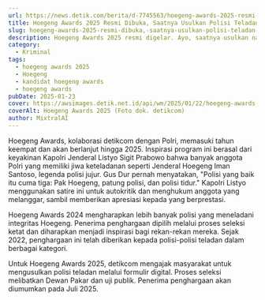 ```yaml
---
url: https://news.detik.com/berita/d-7745563/hoegeng-awards-2025-resmi-dibuka-saatnya-usulkan-polisi-teladan-di-sekitarmu
title: Hoegeng Awards 2025 Resmi Dibuka, Saatnya Usulkan Polisi Teladan di Sekitarmu!
slug: hoegeng-awards-2025-resmi-dibuka,-saatnya-usulkan-polisi-teladan-di-sekitarmu!
description: Hoegeng Awards 2025 resmi digelar. Ayo, saatnya usulkan nama polisi teladan di sekitarmu!
category:
  - Kriminal
tags:
  - hoegeng awards 2025
  - Hoegeng
  - kandidat hoegeng awards
  - hoegeng awards
pubDate: 2025-01-23
cover: https://awsimages.detik.net.id/api/wm/2025/01/22/hoegeng-awards-2025_169.jpeg?wid=54&w=650&v=1&t=jpeg
coverAlt: Hoegeng Awards 2025 (Foto dok. detikcom)
author: MixtralAI
---
```

Hoegeng Awards, kolaborasi detikcom dengan Polri, memasuki tahun keempat dan akan berlanjut hingga 2025. Inspirasi program ini berasal dari keyakinan Kapolri Jenderal Listyo Sigit Prabowo bahwa banyak anggota Polri yang memiliki jiwa keteladanan seperti Jenderal Hoegeng Iman Santoso, legenda polisi jujur. Gus Dur pernah menyatakan, "Polisi yang baik itu cuma tiga: Pak Hoegeng, patung polisi, dan polisi tidur." Kapolri Listyo menggunakan satire ini untuk autokritik dan menghukum anggota yang melanggar, sambil memberikan apresiasi kepada yang berprestasi.

Hoegeng Awards 2024 mengharapkan lebih banyak polisi yang meneladani integritas Hoegeng. Penerima penghargaan dipilih melalui proses seleksi ketat dan diharapkan menjadi inspirasi bagi rekan-rekan mereka. Sejak 2022, penghargaan ini telah diberikan kepada polisi-polisi teladan dalam berbagai kategori.

Untuk Hoegeng Awards 2025, detikcom mengajak masyarakat untuk mengusulkan polisi teladan melalui formulir digital. Proses seleksi melibatkan Dewan Pakar dan uji publik. Penerima penghargaan akan diumumkan pada Juli 2025.
